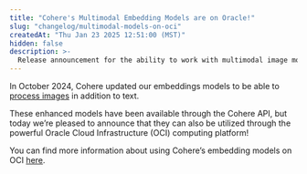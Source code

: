 ```yaml
---
title: "Cohere's Multimodal Embedding Models are on Oracle!"
slug: "changelog/multimodal-models-on-oci"
createdAt: "Thu Jan 23 2025 12:51:00 (MST)"
hidden: false
description: >-
  Release announcement for the ability to work with multimodal image models on the Oracle Cloud Infrastructure platform.
---
```


In October 2024, Cohere updated our embeddings models to be able to [process images](https://docs.cohere.com/docs/embeddings#image-embeddings) in addition to text.

These enhanced models have been available through the Cohere API, but today we’re pleased to announce that they can also be utilized through the powerful Oracle Cloud Infrastructure (OCI) computing platform!

You can find more information about using Cohere’s embedding models on OCI [here](https://docs.cohere.com/v2/docs/oracle-cloud-infrastructure-oci).